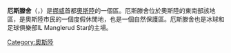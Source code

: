 {{unreferenced|time=2016-02-23T06:19:13+00:00}}
{{Infobox settlement
| name                 = 厄斯滕舍
| official_name        = Bydel Østensjø
| type                 = 区
| image_shield         = Oslo komm.svg
| image_map            = Oslo ostensjo.png
| image_skyline        = 
| latd = 59| latm = 53| lats = 20| latNS = N
| longd= 10| longm= 50| longs= 01| longEW= E
| coordinates_display  = inline,title
| coordinates_region   = NO
| subdivision_type     = 國家
| subdivision_name     = [[挪威|挪威]]
| subdivision_type2    = 城市
| subdivision_name2    = [[奧斯陸|奧斯陸]]
| iso_code             = [[ISO_3166-2:NO|NO-030113]]
| leader_title         = <!-- Governor -->
| leader_name          =  
| area_total_km2       = 12.24
| area_footnotes       =
| area_rank            = 
| area_note            = 
| population_as_of     = 2004
| population_total     = 42,305
| population_footnotes = 
| population_rank      = 
| population_note      = 
| population_density_km2 = auto
| timezone1            = [[Central_European_Time|CET]]
| utc_offset1          = +1
| timezone1_DST        = [[Central_European_Summer_Time|CEST]]
| utc_offset1_DST      = +2
| website              = [http://www.bydel-ostensjo.oslo.kommune.no/ bydel-ostensjo.oslo.kommune.no]
}}

'''厄斯滕舍'''（{{lang-no|Østensjø}}，{{IPA-no|ˈœ̂sːtn̩ʂøː|lang|No-Østensjø.ogg}}）是[[挪威|挪威]]首都[[奧斯陸|奧斯陸]]的一個區。厄斯滕舍位於奧斯陸的東南部該地區，是奧斯陸市民的一個度假休閒地，也是一個自然保護區。厄斯滕舍也是冰球和足球俱樂部IL Manglerud Star的主場。
{{奧斯陸行政區劃}}

[[Category:奧斯陸|Category:奧斯陸]]
{{挪威小作品}}